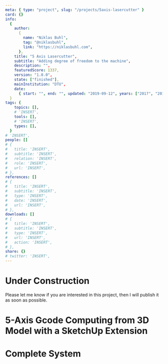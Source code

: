```yaml
---
meta: { type: "project", slug: "/projects/5axis-lasercutter" }
card: {}
info:
  {
    author:
      {
        name: "Niklas Buhl",
        tag: "@niklasbuhl",
        link: "https://niklasbuhl.com",
      },
    title: "5 Axis Lasercutter",
    subtitle: "Adding degree of freedom to the machine",
    description: "",
    featuredScore: 1337,
    version: "1.0.0",
    state: ["finished"],
    mainInstitution: "DTU",
    date:
      { start: "", end: "", updated: "2019-09-12", years: ["2017", "2018"] },
  }
tags: {
    topics: [],
    # 'INSERT',
    tools: [],
    # 'INSERT',
    types: [],
  }
# 'INSERT',
people: []
# {
#   title: 'INSERT',
#   subtitle: 'INSERT',
#   relation: 'INSERT',
#   role: 'INSERT',
#   url: 'INSERT',
# },
references: []
# {
#   title: 'INSERT',
#   subtitle: 'INSERT',
#   type: 'INSERT',
#   date: 'INSERT',
#   url: 'INSERT',
# },
downloads: []
# {
#   title: 'INSERT',
#   subtitle: 'INSERT',
#   type: 'INSERT',
#   url: 'INSERT',
#   action: 'INSERT',
# },
share: {}
# twitter: 'INSERT',
---
```


# Under Construction

Please let me know if you are interested in this project, then I will publish it as soon as possible.

# 5-Axis Gcode Computing from 3D Model with a SketchUp Extension

# Complete System
